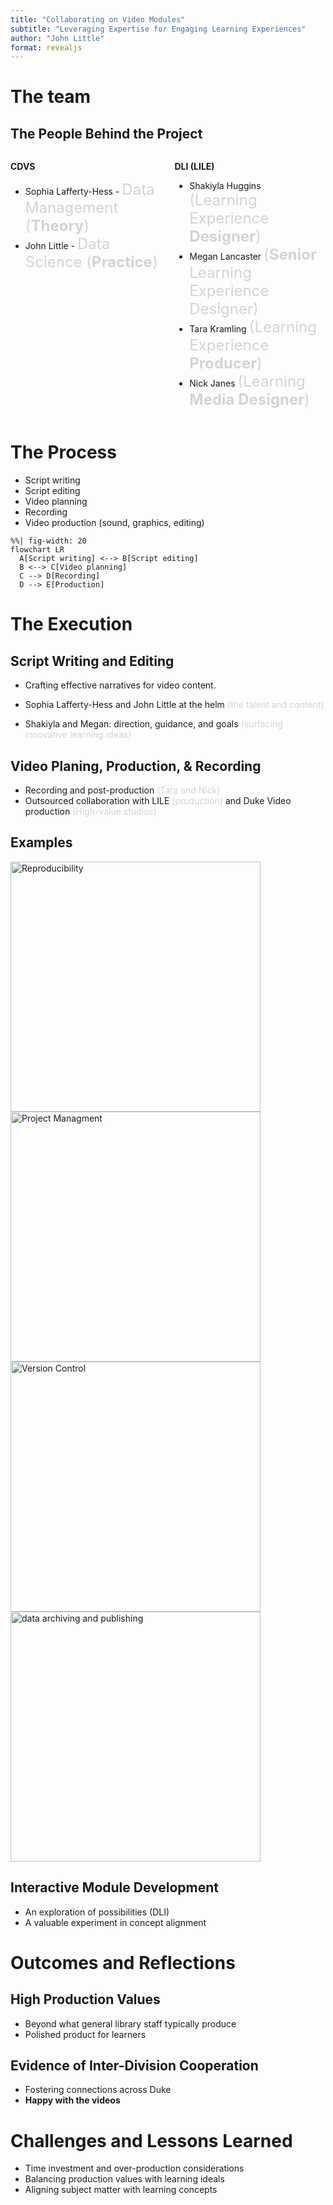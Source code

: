 ```yaml
---
title: "Collaborating on Video Modules"
subtitle: "Leveraging Expertise for Engaging Learning Experiences"
author: "John Little"
format: revealjs
---
```


# The team

## The People Behind the Project

::: columns
::: {.column width="50%"}
**CDVS**

-   Sophia Lafferty-Hess - [Data Management (**Theory**)]{style="font-size: x-large; color: lightgray"}
-   John Little - [Data Science (**Practice**)]{style="font-size: x-large; color: lightgray"}
:::

::: {.column width="50%"}
**DLI (LILE)**

-   Shakiyla Huggins [(Learning Experience **Designer**)]{style="font-size: x-large; color: lightgray"}
-   Megan Lancaster [(**Senior** Learning Experience Designer)]{style="font-size: x-large; color: lightgray"}
-   Tara Kramling [(Learning Experience **Producer**)]{style="font-size: x-large; color: lightgray"}
-   Nick Janes [(Learning **Media Designer**)]{style="font-size: x-large; color: lightgray"}
:::
:::

# The Process

-   Script writing
-   Script editing
-   Video planning
-   Recording
-   Video production (sound, graphics, editing)

<!--# https://mermaid.js.org/syntax/flowchart.html -->

```mermaid
%%| fig-width: 20
flowchart LR
  A[Script writing] <--> B[Script editing]
  B <--> C[Video planning]
  C --> D[Recording]
  D --> E[Production]

```

# The Execution

## Script Writing and Editing

-   Crafting effective narratives for video content.

-   Sophia Lafferty-Hess and John Little at the helm [(the talent and content)]{style="color: lightgray"}

-   Shakiyla and Megan: direction, guidance, and goals [(surfacing innovative learning ideas)]{style="color: lightgray"}

## Video Planing, Production, & Recording

-   Recording and post-production [(Tara and Nick)]{style="color: lightgray"}
-   Outsourced collaboration with LILE [(production)]{style="color: lightgray"} and Duke Video production [(High-value studios)]{style="color: lightgray"}

## Examples

![Reproducibility](images/01%20What%20Is%20Reproducibility.png){width="400"} ![Project Managment](images/03 Project Management Foundations.png){width="400"}
![Version Control](images/04%20Version-control.png){width="400"} ![data archiving and publishing](images/08%20Data%20archiving%20and%20publishing.png){width="400"}

## Interactive Module Development

-   An exploration of possibilities (DLI)
-   A valuable experiment in concept alignment

# Outcomes and Reflections

## High Production Values

-   Beyond what general library staff typically produce
-   Polished product for learners

## Evidence of Inter-Division Cooperation

-   Fostering connections across Duke
-   **Happy with the videos**

# Challenges and Lessons Learned

-   Time investment and over-production considerations
-   Balancing production values with learning ideals
-   Aligning subject matter with learning concepts

